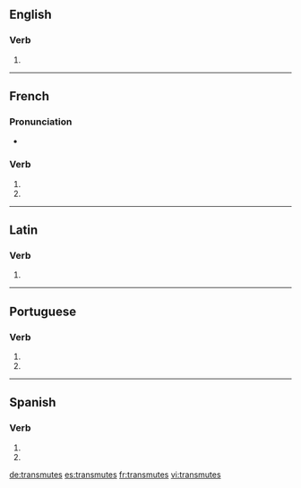 {{also|transmutés}}
==English==

===Verb===
{{head|en|verb form}}

# {{en-third-person singular of|transmute}}

----

==French==

===Pronunciation===
* {{homophones|lang=fr|transmute|transmutent}}

===Verb===
{{fr-verb-form}}

# {{inflection of|transmuter||2|s|pres|indc|lang=fr}}
# {{inflection of|transmuter||2|s|pres|subj|lang=fr}}

----

==Latin==

===Verb===
{{la-verb-form|trānsmūtēs}}

# {{inflection of|trānsmūtō||2|s|pres|actv|subj|lang=la}}

----

==Portuguese==

===Verb===
{{pt-verb-form}}

# {{inflection of|transmutar||2|s|pres|subj|lang=pt}}
# {{inflection of|transmutar||2|s|negative|impr|lang=pt}}

----

==Spanish==

===Verb===
{{es-verb-form}}

# {{es-verb form of|ending=ar|mood=imperative|sense=negative|pers=2|formal=no|number=singular|transmutar}}
# {{es-verb form of|ending=ar|mood=subjunctive|tense=present|pers=2|formal=no|number=singular|transmutar}}

[[de:transmutes]]
[[es:transmutes]]
[[fr:transmutes]]
[[vi:transmutes]]
